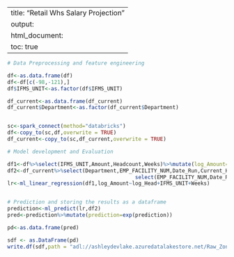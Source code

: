 
---
title: "Retail Whs Salary Projection"
output:
  html_document:
    toc: true
---



```{r}
# Data Preprocessing and feature engineering 

df<-as.data.frame(df)
df<-df[c(-98,-121),]
df$IFMS_UNIT<-as.factor(df$IFMS_UNIT)

df_current<-as.data.frame(df_current)
df_current$Department<-as.factor(df_current$Department)


sc<-spark_connect(method="databricks")
df<-copy_to(sc,df,overwrite = TRUE)
df_current<-copy_to(sc,df_current,overwrite = TRUE)

```


```{r}
# Model development and Evaluation 

df1<-df%>%select(IFMS_UNIT,Amount,Headcount,Weeks)%>%mutate(log_Amount=log(Amount),log_Head=log(Headcount))
df2<-df_current%>%select(Department,EMP_FACILITY_NUM,Date_Run,Current_HC,Weeks)%>%mutate(IFMS_UNIT=Department,log_Head=log(Current_HC))%>%
                                         select(EMP_FACILITY_NUM,Date_Run,Current_HC,log_Head,IFMS_UNIT,Weeks)
lr<-ml_linear_regression(df1,log_Amount~log_Head+IFMS_UNIT+Weeks)


# Prediction and storing the results as a dataframe
prediction<-ml_predict(lr,df2)
pred<-prediction%>%mutate(prediction=exp(prediction))

pd<-as.data.frame(pred)

```


```{r}

sdf <- as.DataFrame(pd)
write.df(sdf,path = "adl://ashleydevlake.azuredatalakestore.net/Raw_Zone/Retail/DataBricks/WarehouseSalaryPosition",source = "csv", mode = "overwrite",schema="true",header="true")
```

